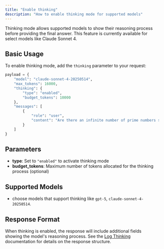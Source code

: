 ```yaml
---
title: "Enable thinking"
description: "How to enable thinking mode for supported models"
---
```


Thinking mode allows supported models to show their reasoning process before providing the final answer. This feature is currently available for select models like Claude Sonnet 4.

## Basic Usage

To enable thinking mode, add the `thinking` parameter to your request:

```python
payload = {
    "model": "claude-sonnet-4-20250514",
    "max_tokens": 16000,
    "thinking": {
        "type": "enabled",
        "budget_tokens": 10000
    },
    "messages": [
        {
            "role": "user",
            "content": "Are there an infinite number of prime numbers such that n mod 4 == 3?"
        }
    ]
}
```

## Parameters

- **type**: Set to `"enabled"` to activate thinking mode
- **budget_tokens**: Maximum number of tokens allocated for the thinking process (optional)

## Supported Models

- choose models that support thinking like `gpt-5`, `claude-sonnet-4-20250514`.

## Response Format

When thinking is enabled, the response will include additional fields showing the model's reasoning process. See the [Log Thinking](/documentation/products/logs/log_thinking) documentation for details on the response structure.